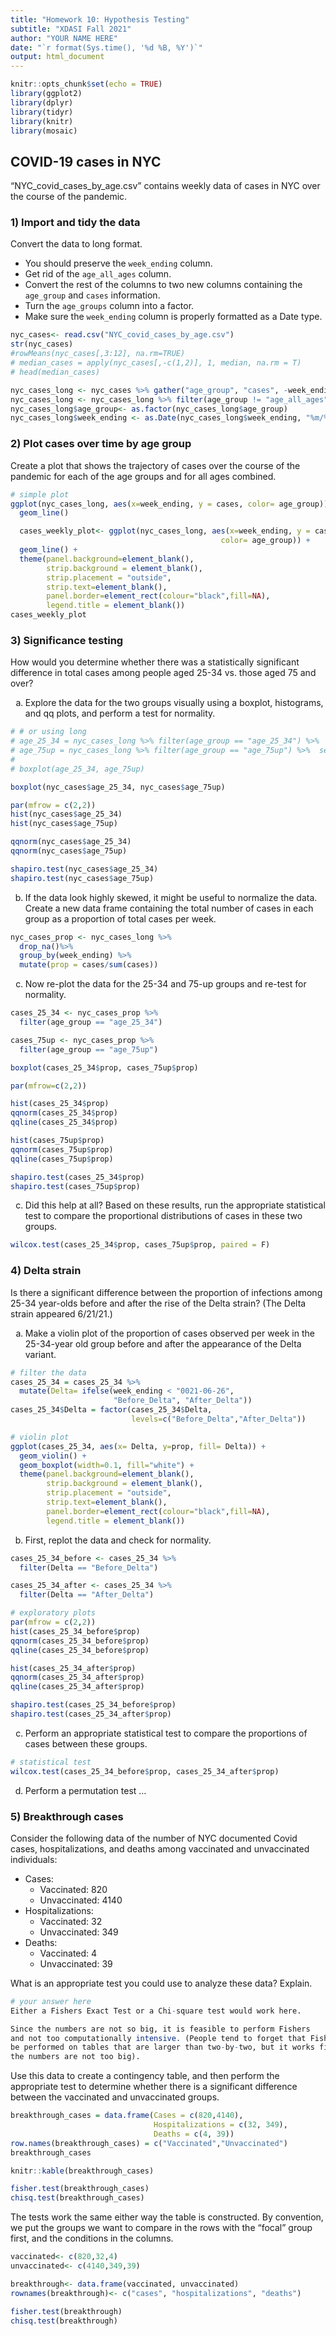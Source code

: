 ```yaml
---
title: "Homework 10: Hypothesis Testing"
subtitle: "XDASI Fall 2021"
author: "YOUR NAME HERE"
date: "`r format(Sys.time(), '%d %B, %Y')`"
output: html_document
---
```


```r
knitr::opts_chunk$set(echo = TRUE)
library(ggplot2)
library(dplyr)
library(tidyr)
library(knitr)
library(mosaic)
```

## COVID-19 cases in NYC

"NYC_covid_cases_by_age.csv" contains weekly data of cases in NYC over the course of the pandemic. 

### 1) Import and tidy the data

Convert the data to long format.

  + You should preserve the `week_ending` column.
  + Get rid of the `age_all_ages` column.
  + Convert the rest of the columns to two new columns containing the `age_group` and `cases` information.
  + Turn the `age_groups` column into a factor.
  + Make sure the `week_ending` column is properly formatted as a Date type.
  
```r
nyc_cases<- read.csv("NYC_covid_cases_by_age.csv")
str(nyc_cases)
#rowMeans(nyc_cases[,3:12], na.rm=TRUE)
# median_cases = apply(nyc_cases[,-c(1,2)], 1, median, na.rm = T)
# head(median_cases)

nyc_cases_long <- nyc_cases %>% gather("age_group", "cases", -week_ending)
nyc_cases_long <- nyc_cases_long %>% filter(age_group != "age_all_ages")
nyc_cases_long$age_group<- as.factor(nyc_cases_long$age_group)
nyc_cases_long$week_ending <- as.Date(nyc_cases_long$week_ending, "%m/%d/%Y")
```


### 2) Plot cases over time by age group

Create a plot that shows the trajectory of cases over the course of the pandemic for each of the age groups and for all ages combined.

```r
# simple plot
ggplot(nyc_cases_long, aes(x=week_ending, y = cases, color= age_group)) +
  geom_line()

  cases_weekly_plot<- ggplot(nyc_cases_long, aes(x=week_ending, y = cases, 
                                               color= age_group)) +
  geom_line() +
  theme(panel.background=element_blank(), 
        strip.background = element_blank(),
        strip.placement = "outside",
        strip.text=element_blank(),
        panel.border=element_rect(colour="black",fill=NA),
        legend.title = element_blank())  
cases_weekly_plot

```


### 3) Significance testing

How would you determine whether there was a statistically significant difference in total cases among people aged 25-34 vs. those aged 75 and over?  

a) Explore the data for the two groups visually using a boxplot, histograms, and qq plots, and perform a test for normality.

```r
# # or using long
# age_25_34 = nyc_cases_long %>% filter(age_group == "age_25_34") %>%  select(cases) %>%  unlist
# age_75up = nyc_cases_long %>% filter(age_group == "age_75up") %>%  select(cases) %>%  unlist
# 
# boxplot(age_25_34, age_75up)

boxplot(nyc_cases$age_25_34, nyc_cases$age_75up)

par(mfrow = c(2,2))
hist(nyc_cases$age_25_34)
hist(nyc_cases$age_75up)

qqnorm(nyc_cases$age_25_34)
qqnorm(nyc_cases$age_75up)

shapiro.test(nyc_cases$age_25_34)  
shapiro.test(nyc_cases$age_75up)
```


b) If the data look highly skewed, it might be useful to normalize the data. Create a new data frame containing the total number of cases in each group as a proportion of total cases per week.

```r
nyc_cases_prop <- nyc_cases_long %>%
  drop_na()%>%
  group_by(week_ending) %>% 
  mutate(prop = cases/sum(cases))
```

c) Now re-plot the data for the 25-34 and 75-up groups and re-test for normality.

```r

cases_25_34 <- nyc_cases_prop %>%
  filter(age_group == "age_25_34")

cases_75up <- nyc_cases_prop %>%
  filter(age_group == "age_75up")

boxplot(cases_25_34$prop, cases_75up$prop)

par(mfrow=c(2,2))

hist(cases_25_34$prop)
qqnorm(cases_25_34$prop)
qqline(cases_25_34$prop)

hist(cases_75up$prop)
qqnorm(cases_75up$prop)
qqline(cases_75up$prop)

shapiro.test(cases_25_34$prop) 
shapiro.test(cases_75up$prop)
```

c) Did this help at all? Based on these results, run the appropriate statistical test to compare the proportional distributions of cases in these two groups.

```r
wilcox.test(cases_25_34$prop, cases_75up$prop, paired = F)
```

### 4) Delta strain

Is there a significant difference between the proportion of infections among 25-34 year-olds before and after the rise of the Delta strain? (The Delta strain appeared 6/21/21.)

a) Make a violin plot of the proportion of cases observed per week in the 25-34-year old group before and after the appearance of the Delta variant.

```r
# filter the data
cases_25_34 = cases_25_34 %>%
  mutate(Delta= ifelse(week_ending < "0021-06-26", 
                       "Before_Delta", "After_Delta"))
cases_25_34$Delta = factor(cases_25_34$Delta,
                           levels=c("Before_Delta","After_Delta"))

# violin plot
ggplot(cases_25_34, aes(x= Delta, y=prop, fill= Delta)) +
  geom_violin() +
  geom_boxplot(width=0.1, fill="white") +
  theme(panel.background=element_blank(), 
        strip.background = element_blank(),
        strip.placement = "outside",
        strip.text=element_blank(),
        panel.border=element_rect(colour="black",fill=NA),
        legend.title = element_blank())  
```

b) First, replot the data and check for normality.

```r
cases_25_34_before <- cases_25_34 %>%
  filter(Delta == "Before_Delta")

cases_25_34_after <- cases_25_34 %>%
  filter(Delta == "After_Delta")

# exploratory plots
par(mfrow = c(2,2))
hist(cases_25_34_before$prop)
qqnorm(cases_25_34_before$prop)
qqline(cases_25_34_before$prop)

hist(cases_25_34_after$prop)
qqnorm(cases_25_34_after$prop)
qqline(cases_25_34_after$prop)

shapiro.test(cases_25_34_before$prop) 
shapiro.test(cases_25_34_after$prop) 

```

c) Perform an appropriate statistical test to compare the proportions of cases between these groups.

```r
# statistical test
wilcox.test(cases_25_34_before$prop, cases_25_34_after$prop)
```

d) Perform a permutation test ...

<!-- ... to be added ... -->

### 5) Breakthrough cases

Consider the following data of the number of NYC documented Covid cases, hospitalizations, and deaths among vaccinated and unvaccinated individuals:

+ Cases:
  + Vaccinated: 820
  + Unvaccinated: 4140  

+ Hospitalizations:
  + Vaccinated: 32
  + Unvaccinated: 349

+ Deaths:
  + Vaccinated: 4
  + Unvaccinated: 39


What is an appropriate test you could use to analyze these data? Explain.

```r
# your answer here
Either a Fishers Exact Test or a Chi-square test would work here.

Since the numbers are not so big, it is feasible to perform Fishers 
and not too computationally intensive. (People tend to forget that Fishers can
be performed on tables that are larger than two-by-two, but it works fine when
the numbers are not too big).
```


Use this data to create a contingency table, and then perform the appropriate test to determine whether there is a significant difference between the vaccinated and unvaccinated groups.

```r
breakthrough_cases = data.frame(Cases = c(820,4140),
                                Hospitalizations = c(32, 349),
                                Deaths = c(4, 39))
row.names(breakthrough_cases) = c("Vaccinated","Unvaccinated")
breakthrough_cases

knitr::kable(breakthrough_cases)

fisher.test(breakthrough_cases)
chisq.test(breakthrough_cases)
```

The tests work the same either way the table is constructed. By convention, we put the groups we want to compare in the rows with the "focal" group first, and the conditions in the columns.

```r
vaccinated<- c(820,32,4)
unvaccinated<- c(4140,349,39)

breakthrough<- data.frame(vaccinated, unvaccinated)
rownames(breakthrough)<- c("cases", "hospitalizations", "deaths")

fisher.test(breakthrough)
chisq.test(breakthrough)
```









